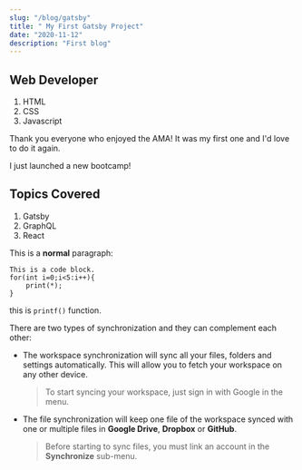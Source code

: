 ---
slug: "/blog/gatsby"
title: " My First Gatsby Project"
date: "2020-11-12"
description: "First blog"
---

## Web Developer

1. HTML
2. CSS
3. Javascript

Thank you everyone who enjoyed the AMA! It was my first one and I'd love to do it again.

I just launched a new bootcamp!

## Topics Covered

1. Gatsby
2. GraphQL
3. React

This is a **normal** paragraph:

    This is a code block.
    for(int i=0;i<5:i++){
        print(*);
    }

this is `printf()` function.

There are two types of synchronization and they can complement each other:

- The workspace synchronization will sync all your files, folders and settings automatically. This will allow you to fetch your workspace on any other device.

  > To start syncing your workspace, just sign in with Google in the menu.

- The file synchronization will keep one file of the workspace synced with one or multiple files in **Google Drive**, **Dropbox** or **GitHub**.
  > Before starting to sync files, you must link an account in the **Synchronize** sub-menu.
